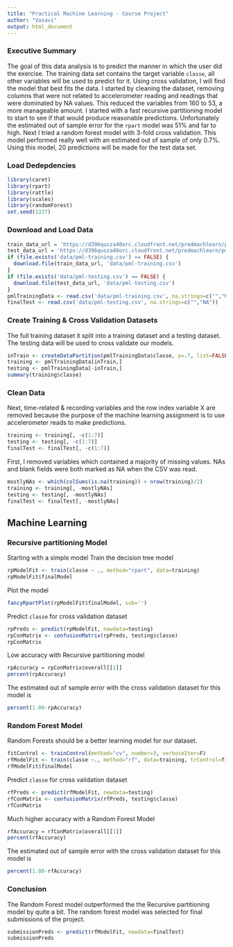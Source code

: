 ```yaml
---
title: "Practical Machine Learning - Course Project"
author: "Vasavi"
output: html_document
---
```


### Executive Summary
The goal of this data analysis is to predict the manner in which the user did the exercise. The training data set contains the target variable `classe`, all 
other variables will be used to predict for it. Using cross validation, I will find the model that best fits the data. I started by cleaning the dataset, 
removing columns that were not related to accelerometer reading and readings that were dominated by NA values. This reduced the variables from 160 to 53, a 
more manageable amount. I started with a fast recursive partitioning model to start to see if that would produce reasonable predictions.  Unfortunately the 
estimated out of sample error for the `rpart` model was 51% and far to high. Next I tried a random forest model with 3-fold cross validation. This model
performed really well with an estimated out of sample of only 0.7%. Using this model, 20 predictions will be made for the test data set.

### Load Dedepdencies
```r
library(caret)
library(rpart)
library(rattle)
library(scales)
library(randomForest)
set.seed(1337)
```


### Download and Load Data
```r
train_data_url = 'https://d396qusza40orc.cloudfront.net/predmachlearn/pml-training.csv'
test_data_url = 'https://d396qusza40orc.cloudfront.net/predmachlearn/pml-testing.csv'
if (file.exists('data/pml-training.csv') == FALSE) {
  download.file(train_data_url, 'data/pml-training.csv')
}
if (file.exists('data/pml-testing.csv') == FALSE) {
  download.file(test_data_url, 'data/pml-testing.csv')
}
pmlTrainingData <- read.csv('data/pml-training.csv', na.strings=c("","NA"))
finalTest <- read.csv('data/pml-testing.csv', na.strings=c("","NA"))
```

### Create Training & Cross Validation Datasets
The full training dataset it split into a training dataset and a testing dataset. The testing data will be used to cross validate our models.
```r
inTrain <- createDataPartition(pmlTrainingData$classe, p=.7, list=FALSE)
training <- pmlTrainingData[inTrain,]
testing <- pmlTrainingData[-inTrain,]
summary(training$classe)
```

### Clean Data
Next, time-related & recording variables and the row index variable X are removed because the purpose of the machine learning assignment is to use 
accelerometer reads to make predictions.
```r
training <- training[, -c(1:7)]
testing <- testing[, -c(1:7)]
finalTest <- finalTest[, -c(1:7)]
```
First, I removed variables which contained a majority of missing values. NAs and
blank fields were both marked as NA when the CSV was read.
```r
mostlyNAs <- which(colSums(is.na(training)) > nrow(training)/2)
training <- training[, -mostlyNAs]
testing <- testing[, -mostlyNAs]
finalTest <- finalTest[, -mostlyNAs]
```

## Machine Learning

### Recursive partitioning Model
Starting with a simple model 
Train the decision tree model
```r
rpModelFit <- train(classe ~ ., method="rpart", data=training)
rpModelFit$finalModel
```
Plot the model
```r
fancyRpartPlot(rpModelFit$finalModel, sub='')
```
Predict `classe` for cross validation dataset
```r
rpPreds <- predict(rpModelFit, newdata=testing)
rpConMatrix <- confusionMatrix(rpPreds, testing$classe)
rpConMatrix
```
Low accuracy with Recursive partitioning model
```r
rpAccuracy = rpConMatrix$overall[[1]]
percent(rpAccuracy)
```
The estimated out of sample error with the cross validation dataset for this model is
```r
percent(1.00-rpAccuracy)
```


### Random Forest Model
Random Forests should be a better learning model for our dataset.
```r
fitControl <- trainControl(method="cv", number=3, verboseIter=F)
rfModelFit <- train(classe ~., method="rf", data=training, trControl=fitControl)
rfModelFit$finalModel
```

Predict `classe` for cross validation dataset
```r
rfPreds <- predict(rfModelFit, newdata=testing)
rfConMatrix <- confusionMatrix(rfPreds, testing$classe)
rfConMatrix
```
Much higher accuracy with a Random Forest Model
```r
rfAccuracy = rfConMatrix$overall[[1]]
percent(rfAccuracy)
```
The estimated out of sample error with the cross validation dataset for this 
model is
```r
percent(1.00-rfAccuracy)
```

### Conclusion
The Random Forest model outperformed the the Recursive partitioning model by quite a bit.  The random forest model was selected for final submissions of the 
project.

```r
submissionPreds <- predict(rfModelFit, newdata=finalTest)
submissionPreds
```
